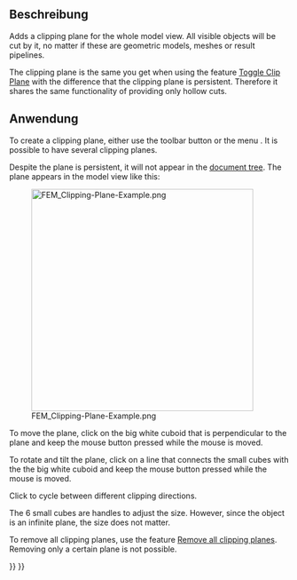 <languages/>

{{Docnav/de
|[[FEM_PostCreateFunctionBox/de|NachbereitungFunktionQuader]]
|[[FEM_ClippingPlaneRemoveAll/de|AlleSchnittebenenEntfernen]]
|[[FEM_Workbench/de|FEM]]
|IconL=FEM_PostCreateFunctionBox.svg
|IconR=FEM_ClippingPlaneRemoveAll.svg
|IconC=Workbench_FEM.svg
}}

{{GuiCommand/de
|Name=FEM ClippingPlaneAdd
|Name/de=FEM SchnittebeneHinzufügen
|MenuLocation=Dienstprogramme → Schnittebene auf Oberfläche
|Workbenches=[[FEM_Workbench/de|FEM]]
|SeeAlso=[[FEM_tutorial/de|FEM Tutorium]]
}}

<span id="Description"></span>
==Beschreibung==

Adds a clipping plane for the whole model view. All visible objects will be cut by it, no matter if these are geometric models, meshes or result pipelines.

The clipping plane is the same you get when using the feature [[Std_ToggleClipPlane|Toggle Clip Plane]] with the difference that the clipping plane is persistent. Therefore it shares the same functionality of providing only hollow cuts.

<span id="Usage"></span>
==Anwendung==

To create a clipping plane, either use the toolbar button {{Button|[[Image:FEM_ClippingPlaneAdd.svg|16px]] '''Clipping plane on face'''}} or the menu {{MenuCommand|Utilities → [[Image:FEM_ClippingPlaneAdd.svg|16px]] Clipping plane on face}}. It is possible to have several clipping planes.

Despite the plane is persistent, it will not appear in the [[Tree_view|document tree]]. The plane appears in the model view like this:

[[File:FEM_Clipping-Plane-Example.png|400px]]

To move the plane, click on the big white cuboid that is perpendicular to the plane and keep the mouse button pressed while the mouse is moved.

To rotate and tilt the plane, click on a line that connects the small cubes with the the big white cuboid and keep the mouse button pressed while the mouse is moved. 

Click {{KEY|Ctrl}} to cycle between different clipping directions.

The 6 small cubes are handles to adjust the size. However, since the object is an infinite plane, the size does not matter.

To remove all clipping planes, use the feature [[FEM_ClippingPlaneRemoveAll|Remove all clipping planes]]. Removing only a certain plane is not possible.


{{Docnav/de
|[[FEM_PostCreateFunctionBox/de|NachbereitungFunktionQuader]]
|[[FEM_ClippingPlaneRemoveAll/de|AlleSchnittebenenEntfernen]]
|[[FEM_Workbench/de|FEM]]
|IconL=FEM_PostCreateFunctionBox.svg
|IconR=FEM_ClippingPlaneRemoveAll.svg
|IconC=Workbench_FEM.svg
}}

{{FEM Tools navi{{#translation:}}}}
{{Userdocnavi{{#translation:}}}}